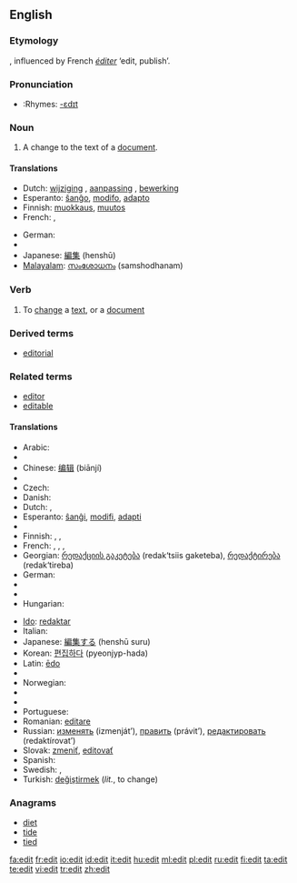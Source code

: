 {{see|édit|Edit}}
{{wikipedia|dab=edit}}
==English==

===Etymology===
{{back-form|editor|nodot=8}}, influenced by French ''[[éditer]]'' ‘edit, publish’.

===Pronunciation===
* :Rhymes: [[Rhymes:English:-ɛdɪt|-ɛdɪt]]

===Noun===
{{en-noun}}

# A change to the text of a [[document]].

====Translations====
{{trans-top|a change to the text of a document}}
* Dutch: [[wijziging]] {{f}}, [[aanpassing]] {{f}}, [[bewerking]] {{f}}
* Esperanto: [[ŝanĝo]], [[modifo]], [[adapto]]
* Finnish: [[muokkaus]], [[muutos]]
* French: {{t+|fr|modification|f}}, {{t+|fr|correction|f}}
{{trans-mid}}
* German: {{t+|de|Bearbeitung|f}}
* {{trreq|Hebrew}}
* Japanese: [[編集]] (henshū)
* [[Malayalam]]: [[സംശോധനം]] (samshodhanam)
{{trans-bottom}}

===Verb===
{{en-verb}}

# To [[change]] a [[text]], or a [[document]]

===Derived terms===
* [[editorial]]

===Related terms===
* [[editor]]
* [[editable]]

====Translations====
{{rfc-level|Translations at L4+ not in L3 POS section}}
{{trans-top|to change a text, or a document}}
* Arabic: {{Arab|[[حرر]]}} {{IPAchar|(ħárrara)}}
* {{trreq|Basque}}
* Chinese: [[编辑]] (biānjí)
* {{trreq|Croatian}}
* Czech: {{t-|cs|editovat}}
* Danish: {{t+|da|redigere}}
* Dutch: {{t+|nl|bewerken}}, {{t+|nl|wijzigen}}
* Esperanto: [[ŝanĝi]], [[modifi]], [[adapti]]
* {{trreq|Estonian}}
* Finnish: {{t+|fi|muokata}}, {{t+|fi|muuttaa}}, {{t-|fi|editoida}}
* French: {{t+|fr|modifier}}, {{t+|fr|corriger}}, {{t+|fr|rediger}}, {{t+|fr|éditer}}
* Georgian: [[რედაქციის გაკეტება]] (redak‘tsiis gaketeba), [[რედაქტირება]] (redak‘tireba)
* German: {{t+|de|bearbeiten}}
* {{trreq|Hebrew}}
* {{trreq|Hindi}}
* Hungarian: {{t+|hu|szerkeszt}}
{{trans-mid}}
* [[Ido]]: [[redaktar]]
* Italian: {{t+|it|redigere}}
* Japanese: [[編集する]] (henshū suru)
* Korean: [[편집하다]] (pyeonjyp-hada)
* Latin: [[edo#Latin|ēdo]]
* {{trreq|Mongolian}}
* Norwegian: {{t-|no|redigere}}
* {{trreq|Old English}}
* {{trreq|Persian}}
* Portuguese: {{t+|pt|editar}}
* Romanian: [[editare]] {{f}}
* Russian: [[изменять]] (izmenját’), [[править]] (právit’), [[редактировать]] (redaktírovat’)
* Slovak: [[zmeniť]], [[editovať]]
* Spanish: {{t-|es|editar}}
* Swedish: {{t+|sv|redigera}}, {{t+|sv|bearbeta}}
* Turkish: [[değiştirmek]] (''lit.'', to change)
{{trans-bottom}}

===Anagrams===
* [[diet]]
* [[tide]]
* [[tied]]

[[fa:edit]]
[[fr:edit]]
[[io:edit]]
[[id:edit]]
[[it:edit]]
[[hu:edit]]
[[ml:edit]]
[[pl:edit]]
[[ru:edit]]
[[fi:edit]]
[[ta:edit]]
[[te:edit]]
[[vi:edit]]
[[tr:edit]]
[[zh:edit]]